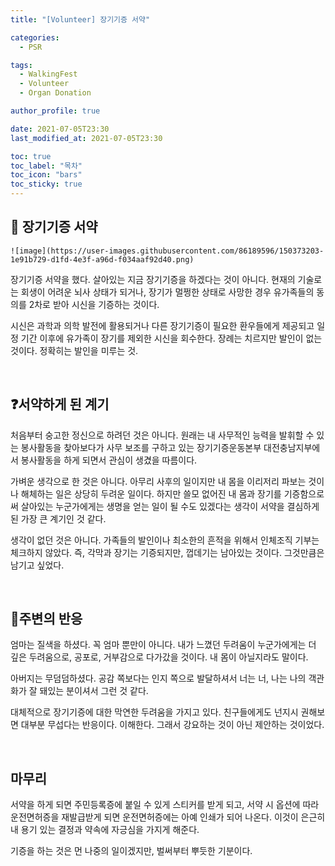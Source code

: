 ```yaml
---
title: "[Volunteer] 장기기증 서약"

categories:
  - PSR

tags:
  - WalkingFest
  - Volunteer
  - Organ Donation

author_profile: true

date: 2021-07-05T23:30
last_modified_at: 2021-07-05T23:30

toc: true
toc_label: "목차"
toc_icon: "bars"
toc_sticky: true
---
```


## 📝 장기기증 서약

`![image](https://user-images.githubusercontent.com/86189596/150373203-1e91b729-d1fd-4e3f-a96d-f034aaf92d40.png)`

장기기증 서약을 했다. 살아있는 지금 장기기증을 하겠다는 것이 아니다. 현재의 기술로는 회생이 어려운 뇌사 상태가 되거나, 장기가 멀쩡한 상태로 사망한 경우 유가족들의 동의를 2차로 받아 시신을 기증하는 것이다.

시신은 과학과 의학 발전에 활용되거나 다른 장기기증이 필요한 환우들에게 제공되고 일정 기간 이후에 유가족이 장기를 제외한 시신을 회수한다. 장례는 치르지만 발인이 없는 것이다. 정확히는 발인을 미루는 것.

<br />

## ❓서약하게 된 계기

처음부터 숭고한 정신으로 하려던 것은 아니다. 원래는 내 사무적인 능력을 발휘할 수 있는 봉사활동을 찾아보다가 사무 보조를 구하고 있는 장기기증운동본부 대전충남지부에서 봉사활동을 하게 되면서 관심이 생겼을 따름이다.

가벼운 생각으로 한 것은 아니다. 아무리 사후의 일이지만 내 몸을 이리저리 파보는 것이나 해체하는 일은 상당히 두려운 일이다. 하지만 쓸모 없어진 내 몸과 장기를 기증함으로써 살아있는 누군가에게는 생명을 얻는 일이 될 수도 있겠다는 생각이 서약을 결심하게 된 가장 큰 계기인 것 같다.

생각이 없던 것은 아니다. 가족들의 발인이나 최소한의 흔적을 위해서 인체조직 기부는 체크하지 않았다. 즉, 각막과 장기는 기증되지만, 껍데기는 남아있는 것이다. 그것만큼은 남기고 싶었다.

<br />

## 🤔주변의 반응

엄마는 질색을 하셨다. 꼭 엄마 뿐만이 아니다. 내가 느꼈던 두려움이 누군가에게는 더 깊은 두려움으로, 공포로, 거부감으로 다가갔을 것이다. 내 몸이 아닐지라도 말이다.

아버지는 무덤덤하셨다. 공감 쪽보다는 인지 쪽으로 발달하셔서 너는 너, 나는 나의 객관화가 잘 돼있는 분이셔서 그런 것 같다.

대체적으로 장기기증에 대한 막연한 두려움을 가지고 있다. 친구들에게도 넌지시 권해보면 대부분 무섭다는 반응이다. 이해한다. 그래서 강요하는 것이 아닌 제안하는 것이었다.

<br />

## 마무리

서약을 하게 되면 주민등록증에 붙일 수 있게 스티커를 받게 되고, 서약 시 옵션에 따라 운전면허증을 재발급받게 되면 운전면허증에는 아예 인쇄가 되어 나온다. 이것이 은근히 내 용기 있는 결정과 약속에 자긍심을 가지게 해준다.

기증을 하는 것은 먼 나중의 일이겠지만, 벌써부터 뿌듯한 기분이다.
